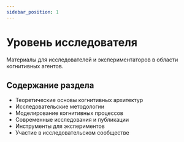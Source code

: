 ```yaml
---
sidebar_position: 1
---
```


# Уровень исследователя

Материалы для исследователей и экспериментаторов в области когнитивных агентов.

## Содержание раздела

- Теоретические основы когнитивных архитектур
- Исследовательские методологии
- Моделирование когнитивных процессов
- Современные исследования и публикации
- Инструменты для экспериментов
- Участие в исследовательском сообществе 